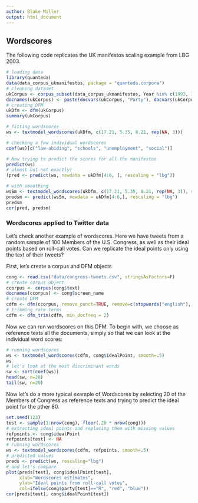 ```yaml
---
author: Blake Miller
output: html_document
---
```


## Wordscores

The following code replicates the UK manifestos scaling example from LBG 2003.

```r
# loading data
library(quanteda)
data(data_corpus_ukmanifestos, package = "quanteda.corpora")
# cleaning dataset
ukCorpus <- corpus_subset(data_corpus_ukmanifestos, Year %in% c(1992, 1997) & Party %in% c("Con", "Lab", "LD"))
docnames(ukCorpus) <- paste(docvars(ukCorpus, "Party"), docvars(ukCorpus, "Year"), sep="_")
# creating DFM
ukDfm <- dfm(ukCorpus)
summary(ukCorpus)

# fitting wordscores
ws <- textmodel_wordscores(ukDfm, c(17.21, 5.35, 8.21, rep(NA, 3)))

# checking a few individual wordscores
coef(ws)[c("law-abiding", "schools", "unemployment", "social")]

# Now trying to predict the scores for all the manifestos
predict(ws)
# almost but not exactly!
(pred <- predict(ws, newdata = ukDfm[4:6, ], rescaling = "lbg"))

# with smoothing
wsSm <- textmodel_wordscores(ukDfm, c(17.21, 5.35, 8.21, rep(NA, 3)), smooth = 1)
predsm <- predict(wsSm, newdata = ukDfm[4:6,], rescaling = "lbg")
predsm
cor(pred, predsm)

```

### Wordscores applied to Twitter data

Let's check another example of wordscores. Here we have tweets from a random sample of 100 Members of the U.S. Congress, as well as their ideal points based on roll-call votes. Can we replicate the ideal points only using the text of their tweets?

First, let's create a corpus and DFM objects

```r
cong <- read.csv("data/congress-tweets.csv", stringsAsFactors=F)
# create corpus object
ccorpus <- corpus(cong$text)
docnames(ccorpus) <- cong$screen_name
# create DFM
cdfm <- dfm(ccorpus, remove_punct=TRUE, remove=c(stopwords("english"), "t.co", "https", "rt", "amp", "http", "t.c", "can"))
# trimming rare terms
cdfm <- dfm_trim(cdfm, min_docfreq = 2)
```

Now we can run wordscores on this DFM. To begin with, we choose as reference texts all the documents, simply so that we can look at the individual word scores:

```r
# running wordscores
ws <- textmodel_wordscores(cdfm, cong$idealPoint, smooth=.5)
ws
# let's look at the most discriminant words
sw <- sort(coef(ws))
head(sw, n=20)
tail(sw, n=20)
```

Now let's do a more typical example of Wordscores by selecting 20 of the Members of Congress as reference texts and trying to predict the ideal point for the other 80.

```r
set.seed(123)
test <- sample(1:nrow(cong), floor(.20 * nrow(cong)))
# extracting ideal points and replacing them with missing values
refpoints <- cong$idealPoint
refpoints[test] <- NA
# running wordscores
ws <- textmodel_wordscores(cdfm, refpoints, smooth=.5)
# predicted values
preds <- predict(ws, rescaling="lbg")
# and let's compare
plot(preds[test], cong$idealPoint[test],
     xlab="Wordscores estimates", 
     ylab="Ideal points from roll-call votes",
     col=ifelse(cong$party[test]=="R", "red", "blue"))
cor(preds[test], cong$idealPoint[test])
```

